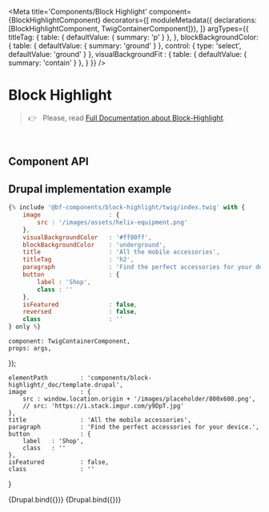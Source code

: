


<Meta
    title='Components/Block Highlight'
    component={BlockHighlightComponent}
    decorators={[
        moduleMetadata({ declarations: [BlockHighlightComponent, TwigContainerComponent]}),
    ]}
    argTypes={{
        titleTag: {
            table: { defaultValue: { summary: 'p' } },
        },
        blockBackgroundColor: {
            table: { defaultValue: { summary: 'ground' } },
            control: {
                type: 'select',
                defaultValue: 'ground'
            }
        },
        visualBackgroundFit : {
            table: { defaultValue: { summary: 'contain' } },
        }
    }}
/>

# Block Highlight

> 👉 &nbsp; Please, read [Full Documentation about Block-Highlight](https://zeroheight.com/79f1d3365/p/688590-block-highlight).

<br/>

## Component API

<Props of={BlockHighlightComponent} />



## Drupal implementation example

```jsx
{% include '@bf-components/block-highlight/twig/index.twig' with {
    image                   : {
        src : '/images/assets/helix-equipment.png'
    },
    visualBackgroundColor   : '#ff00ff',
    blockBackgroundColor    : 'underground',
    title                   : 'All the mobile accessories',
    titleTag                : 'h2',
    paragraph               : 'Find the perfect accessories for your device.',
    button                  : {
        label : 'Shop',
        class : ''
    },
    isFeatured              : false,
    reversed                : false,
    class                   : ''
} only %}
```


    component: TwigContainerComponent,
    props: args,
});

    elementPath         : 'components/block-highlight/_doc/template.drupal',
    image               : {
        src : window.location.origin + '/images/placeholder/800x600.png',
        // src: 'https://i.stack.imgur.com/y9DpT.jpg'
    },
    title               : 'All the mobile accessories',
    paragraph           : 'Find the perfect accessories for your device.',
    button              : {
        label   : 'Shop',
        class   : ''
    },
    isFeatured          : false,
    class               : ''
}

<Canvas withSource='none'>
    <Story
        name='Drupal'
        height='800px'
        args={{
            ...commonProps
        }}
    >
        {Drupal.bind({})}
    </Story>
</Canvas>


<Canvas withSource='none'>
    <Story
        name='Drupal - Usage example'
        height='800px'
        args={{
            ...commonProps,
            elementPath : 'components/block-highlight/_doc/usage-example.drupal',
        }}
    >
        {Drupal.bind({})}
    </Story>
</Canvas>
